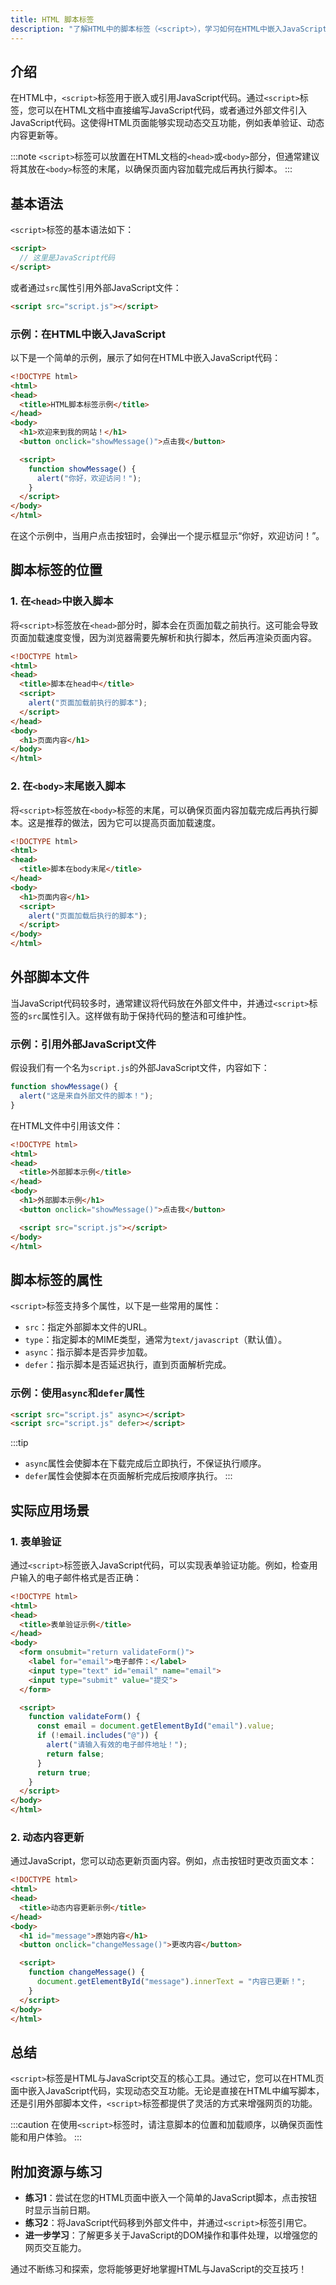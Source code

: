 ```yaml
---
title: HTML 脚本标签
description: "了解HTML中的脚本标签（<script>），学习如何在HTML中嵌入JavaScript代码，并掌握其实际应用场景。"
---
```


## 介绍

在HTML中，`<script>`标签用于嵌入或引用JavaScript代码。通过`<script>`标签，您可以在HTML文档中直接编写JavaScript代码，或者通过外部文件引入JavaScript代码。这使得HTML页面能够实现动态交互功能，例如表单验证、动态内容更新等。

:::note
`<script>`标签可以放置在HTML文档的`<head>`或`<body>`部分，但通常建议将其放在`<body>`标签的末尾，以确保页面内容加载完成后再执行脚本。
:::

## 基本语法

`<script>`标签的基本语法如下：

```html
<script>
  // 这里是JavaScript代码
</script>
```

或者通过`src`属性引用外部JavaScript文件：

```html
<script src="script.js"></script>
```

### 示例：在HTML中嵌入JavaScript

以下是一个简单的示例，展示了如何在HTML中嵌入JavaScript代码：

```html
<!DOCTYPE html>
<html>
<head>
  <title>HTML脚本标签示例</title>
</head>
<body>
  <h1>欢迎来到我的网站！</h1>
  <button onclick="showMessage()">点击我</button>

  <script>
    function showMessage() {
      alert("你好，欢迎访问！");
    }
  </script>
</body>
</html>
```

在这个示例中，当用户点击按钮时，会弹出一个提示框显示“你好，欢迎访问！”。

## 脚本标签的位置

### 1. 在`<head>`中嵌入脚本

将`<script>`标签放在`<head>`部分时，脚本会在页面加载之前执行。这可能会导致页面加载速度变慢，因为浏览器需要先解析和执行脚本，然后再渲染页面内容。

```html
<!DOCTYPE html>
<html>
<head>
  <title>脚本在head中</title>
  <script>
    alert("页面加载前执行的脚本");
  </script>
</head>
<body>
  <h1>页面内容</h1>
</body>
</html>
```

### 2. 在`<body>`末尾嵌入脚本

将`<script>`标签放在`<body>`标签的末尾，可以确保页面内容加载完成后再执行脚本。这是推荐的做法，因为它可以提高页面加载速度。

```html
<!DOCTYPE html>
<html>
<head>
  <title>脚本在body末尾</title>
</head>
<body>
  <h1>页面内容</h1>
  <script>
    alert("页面加载后执行的脚本");
  </script>
</body>
</html>
```

## 外部脚本文件

当JavaScript代码较多时，通常建议将代码放在外部文件中，并通过`<script>`标签的`src`属性引入。这样做有助于保持代码的整洁和可维护性。

### 示例：引用外部JavaScript文件

假设我们有一个名为`script.js`的外部JavaScript文件，内容如下：

```javascript
function showMessage() {
  alert("这是来自外部文件的脚本！");
}
```

在HTML文件中引用该文件：

```html
<!DOCTYPE html>
<html>
<head>
  <title>外部脚本示例</title>
</head>
<body>
  <h1>外部脚本示例</h1>
  <button onclick="showMessage()">点击我</button>

  <script src="script.js"></script>
</body>
</html>
```

## 脚本标签的属性

`<script>`标签支持多个属性，以下是一些常用的属性：

- `src`：指定外部脚本文件的URL。
- `type`：指定脚本的MIME类型，通常为`text/javascript`（默认值）。
- `async`：指示脚本是否异步加载。
- `defer`：指示脚本是否延迟执行，直到页面解析完成。

### 示例：使用`async`和`defer`属性

```html
<script src="script.js" async></script>
<script src="script.js" defer></script>
```

:::tip
- `async`属性会使脚本在下载完成后立即执行，不保证执行顺序。
- `defer`属性会使脚本在页面解析完成后按顺序执行。
:::

## 实际应用场景

### 1. 表单验证

通过`<script>`标签嵌入JavaScript代码，可以实现表单验证功能。例如，检查用户输入的电子邮件格式是否正确：

```html
<!DOCTYPE html>
<html>
<head>
  <title>表单验证示例</title>
</head>
<body>
  <form onsubmit="return validateForm()">
    <label for="email">电子邮件：</label>
    <input type="text" id="email" name="email">
    <input type="submit" value="提交">
  </form>

  <script>
    function validateForm() {
      const email = document.getElementById("email").value;
      if (!email.includes("@")) {
        alert("请输入有效的电子邮件地址！");
        return false;
      }
      return true;
    }
  </script>
</body>
</html>
```

### 2. 动态内容更新

通过JavaScript，您可以动态更新页面内容。例如，点击按钮时更改页面文本：

```html
<!DOCTYPE html>
<html>
<head>
  <title>动态内容更新示例</title>
</head>
<body>
  <h1 id="message">原始内容</h1>
  <button onclick="changeMessage()">更改内容</button>

  <script>
    function changeMessage() {
      document.getElementById("message").innerText = "内容已更新！";
    }
  </script>
</body>
</html>
```

## 总结

`<script>`标签是HTML与JavaScript交互的核心工具。通过它，您可以在HTML页面中嵌入JavaScript代码，实现动态交互功能。无论是直接在HTML中编写脚本，还是引用外部脚本文件，`<script>`标签都提供了灵活的方式来增强网页的功能。

:::caution
在使用`<script>`标签时，请注意脚本的位置和加载顺序，以确保页面性能和用户体验。
:::

## 附加资源与练习

- **练习1**：尝试在您的HTML页面中嵌入一个简单的JavaScript脚本，点击按钮时显示当前日期。
- **练习2**：将JavaScript代码移到外部文件中，并通过`<script>`标签引用它。
- **进一步学习**：了解更多关于JavaScript的DOM操作和事件处理，以增强您的网页交互能力。

通过不断练习和探索，您将能够更好地掌握HTML与JavaScript的交互技巧！